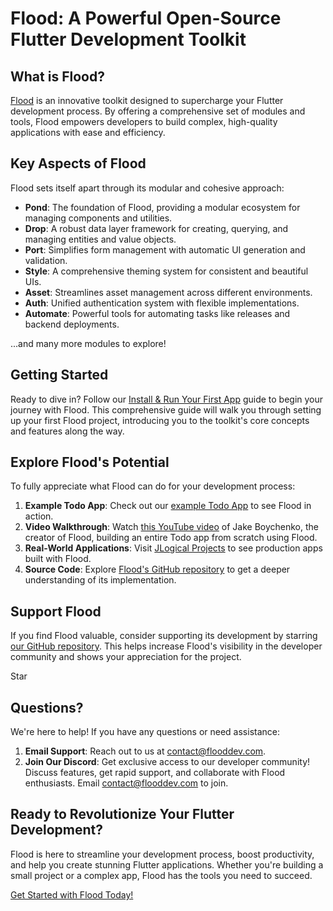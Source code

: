 
# Flood: A Powerful Open-Source Flutter Development Toolkit

## What is Flood?

[Flood](https://www.flooddev.com/) is an innovative toolkit designed to supercharge your Flutter development process. By offering a comprehensive set of modules and tools, Flood empowers developers to build complex, high-quality applications with ease and efficiency.

## Key Aspects of Flood

Flood sets itself apart through its modular and cohesive approach:

-   **Pond**: The foundation of Flood, providing a modular ecosystem for managing components and utilities.
-   **Drop**: A robust data layer framework for creating, querying, and managing entities and value objects.
-   **Port**: Simplifies form management with automatic UI generation and validation.
-   **Style**: A comprehensive theming system for consistent and beautiful UIs.
-   **Asset**: Streamlines asset management across different environments.
-   **Auth**: Unified authentication system with flexible implementations.
-   **Automate**: Powerful tools for automating tasks like releases and backend deployments.

...and many more modules to explore!

## Getting Started

Ready to dive in? Follow our [Install & Run Your First App](/install-and-run-your-first-app) guide to begin your journey with Flood. This comprehensive guide will walk you through setting up your first Flood project, introducing you to the toolkit's core concepts and features along the way.

## Explore Flood's Potential

To fully appreciate what Flood can do for your development process:

1. **Example Todo App**: Check out our [example Todo App](https://github.com/JLogical-Apps/flood-example) to see Flood in action.
2. **Video Walkthrough**: Watch [this YouTube video](https://www.youtube.com/watch?v=I-s2sBPGPwQ) of Jake Boychenko, the creator of Flood, building an entire Todo app from scratch using Flood.
3. **Real-World Applications**: Visit [JLogical Projects](https://www.jlogical.com/projects) to see production apps built with Flood.
4. **Source Code**: Explore [Flood's GitHub repository](https://github.com/JLogical-Apps/flood) to get a deeper understanding of its implementation.

## Support Flood

If you find Flood valuable, consider supporting its development by starring [our GitHub repository](https://github.com/JLogical-Apps/flood). This helps increase Flood's visibility in the developer community and shows your appreciation for the project.

&ZeroWidthSpace; <GitHubButton href="https://github.com/JLogical-Apps/flood" data-color-scheme="no-preference: light; light: light; dark: dark;" data-icon="octicon-star" data-size="large" data-show-count="true" aria-label="Star JLogical-Apps/flood on GitHub">Star</GitHubButton>

## Questions?

We're here to help! If you have any questions or need assistance:

1. **Email Support**: Reach out to us at [contact@flooddev.com](mailto:contact@flooddev.com).
2. **Join Our Discord**: Get exclusive access to our developer community! Discuss features, get rapid support, and collaborate with Flood enthusiasts. Email [contact@flooddev.com](mailto:contact@flooddev.com) to join.

## Ready to Revolutionize Your Flutter Development?

Flood is here to streamline your development process, boost productivity, and help you create stunning Flutter applications. Whether you're building a small project or a complex app, Flood has the tools you need to succeed.

[Get Started with Flood Today!](/install-and-run-your-first-app)
